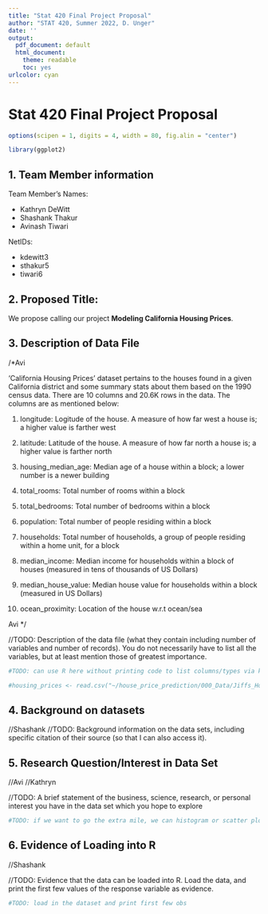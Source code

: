 ```yaml
---
title: "Stat 420 Final Project Proposal"
author: "STAT 420, Summer 2022, D. Unger"
date: ''
output:
  pdf_document: default
  html_document: 
    theme: readable
    toc: yes  
urlcolor: cyan
---
```


# Stat 420 Final Project Proposal

```r
options(scipen = 1, digits = 4, width = 80, fig.alin = "center")

library(ggplot2)
```

## 1. Team Member information

Team Member's Names: 

 - Kathryn DeWitt
 - Shashank Thakur
 - Avinash Tiwari

NetIDs: 

 - kdewitt3
 - sthakur5
 - tiwari6

## 2. Proposed Title: 

We propose calling our project **Modeling California Housing Prices**.

## 3. Description of Data File

/*Avi

'California Housing Prices' dataset pertains to the houses found in a given California district and some summary stats about them based on the 1990 census data. There are 10 columns and 20.6K rows in the data. The columns are as mentioned below: 

1. longitude: Logitude of the house. A measure of how far west a house is; a higher value is farther west

2. latitude: Latitude of the house. A measure of how far north a house is; a higher value is farther north

3. housing_median_age: Median age of a house within a block; a lower number is a newer building

4. total_rooms: Total number of rooms within a block

5. total_bedrooms: Total number of bedrooms within a block

6. population: Total number of people residing within a block

7. households: Total number of households, a group of people residing within a home unit, for a block

8. median_income: Median income for households within a block of houses (measured in tens of thousands of US Dollars)

9. median_house_value: Median house value for households within a block (measured in US Dollars)

10. ocean_proximity: Location of the house w.r.t ocean/sea

Avi */

//TODO: Description of the data file (what they contain including number of variables and number of records). You do not necessarily have to list all the variables, but at least mention those of greatest importance.

```r
#TODO: can use R here without printing code to list columns/types via kable

#housing_prices <- read.csv("~/house_price_prediction/000_Data/Jiffs_House_Prediction/house_price_dataset_original_v2_cleaned.csv") 

```


## 4. Background on datasets

//Shashank
//TODO: Background information on the data sets, including specific citation of their source (so that I can also access it).

## 5. Research Question/Interest in Data Set

//Avi
//Kathryn

//TODO: A brief statement of the business, science, research, or personal interest you have in the data set which you hope to explore

```r
#TODO: if we want to go the extra mile, we can histogram or scatter plot our response variable without showing the code

```


## 6. Evidence of Loading into R

//Shashank

//TODO: Evidence that the data can be loaded into R. Load the data, and print the first few values of the response variable as evidence.



```r
#TODO: load in the dataset and print first few obs
```


